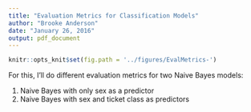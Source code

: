 ```yaml
---
title: "Evaluation Metrics for Classification Models"
author: "Brooke Anderson"
date: "January 26, 2016"
output: pdf_document
---
```


```r
knitr::opts_knit$set(fig.path = '../figures/EvalMetrics-')
```

For this, I'll do different evaluation metrics for two Naive Bayes models:

1. Naive Bayes with only sex as a predictor
2. Naive Bayes with sex and ticket class as predictors